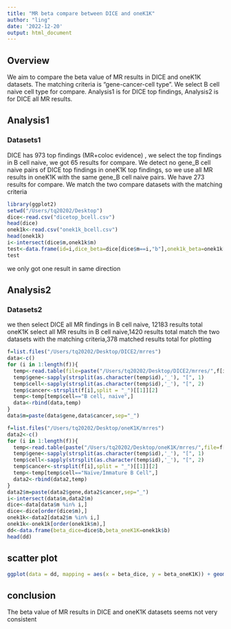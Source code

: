 ```yaml
---
title: "MR beta compare between DICE and oneK1K"
author: "ling"
date: '2022-12-20'
output: html_document
---
```

## Overview
We aim to compare the beta value of MR results in DICE and oneK1K datasets. The matching criteria is "gene-cancer-cell type". We select B cell naive cell type for compare.
Analysis1 is for DICE top findings, Analysis2 is for DICE all MR results.

## Analysis1
### Datasets1
DICE has 973 top findings (MR+coloc evidence) , we select the top findings in B cell naive, we got 65 results for compare.
We detect no gene_B cell naive pairs of DICE top findings in oneK1K top findings, so we use all MR results in oneK1K with the same gene_B cell naive pairs. We have 273 results for compare.
We match the two compare datasets with the matching criteria

```r
library(ggplot2)
setwd("/Users/tq20202/Desktop")
dice<-read.csv("dicetop_bcell.csv")
head(dice)
onek1k<-read.csv("onek1k_bcell.csv")
head(onek1k)
i<-intersect(dice$m,onek1k$m)
test<-data.frame(id=i,dice_beta=dice[dice$m==i,"b"],onek1k_beta=onek1k[onek1k$m==i,"b"])
test
```
we only got one result in same direction

## Analysis2
### Datasets2
we then select DICE all MR findings in B cell naive, 12183 results total
oneK1K select all MR results in B cell naive,1420 results total
match the two datasets with the matching criteria,378 matched results total for plotting

```r
f=list.files("/Users/tq20202/Desktop/DICE2/mrres")
data<-c()
for (i in 1:length(f)){
  temp<-read.table(file=paste("/Users/tq20202/Desktop/DICE2/mrres/",f[i],sep=""), header=T, sep="\t", quote="", stringsAsFactors=F, check.names=F)
  temp$gene<-sapply(strsplit(as.character(temp$id),'_'), "[", 1)
  temp$cell<-sapply(strsplit(as.character(temp$id),'_'), "[", 2)
  temp$cancer<-strsplit(f[i],split = "_")[[1]][2]
  temp<-temp[temp$cell=="B cell, naive",]
  data<-rbind(data,temp)
}
data$m=paste(data$gene,data$cancer,sep="_")

f=list.files("/Users/tq20202/Desktop/oneK1K/mrres")
data2<-c()
for (i in 1:length(f)){
  temp<-read.table(paste("/Users/tq20202/Desktop/oneK1K/mrres/",file=f[i],sep=""), header=T, sep="\t", quote="", stringsAsFactors=F, check.names=F)
  temp$gene<-sapply(strsplit(as.character(temp$id),'_'), "[", 1)
  temp$cell<-sapply(strsplit(as.character(temp$id),'_'), "[", 2)
  temp$cancer<-strsplit(f[i],split = "_")[[1]][2]
  temp<-temp[temp$cell=="Naïve/Immature B Cell",]
  data2<-rbind(data2,temp)
}
data2$m=paste(data2$gene,data2$cancer,sep="_")
i<-intersect(data$m,data2$m)
dice<-data[data$m %in% i,]
dice<-dice[order(dice$m),]
onek1k<-data2[data2$m %in% i,]
onek1k<-onek1k[order(onek1k$m),]
dd<-data.frame(beta_dice=dice$b,beta_oneK1K=onek1k$b)
head(dd)
```

## scatter plot

```r
ggplot(data = dd, mapping = aes(x = beta_dice, y = beta_oneK1K)) + geom_point(size = 3, alpha=0.3)
```

## conclusion
The beta value of MR results in DICE and oneK1K datasets seems not very consistent
